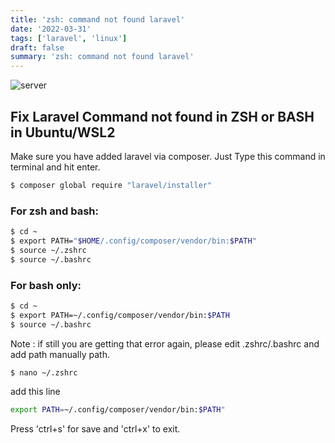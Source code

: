 ```yaml
---
title: 'zsh: command not found laravel'
date: '2022-03-31'
tags: ['laravel', 'linux']
draft: false
summary: 'zsh: command not found laravel'
---
```


![server](https://raw.githubusercontent.com/laravel/art/master/logo-lockup/5%20SVG/2%20CMYK/1%20Full%20Color/laravel-logolockup-cmyk-red.svg)

## Fix Laravel Command not found in ZSH or BASH in Ubuntu/WSL2

Make sure you have added laravel via composer. Just Type this command in terminal and hit enter.

```bash
$ composer global require "laravel/installer"
```

### For zsh and bash:

```bash
$ cd ~
$ export PATH="$HOME/.config/composer/vendor/bin:$PATH"
$ source ~/.zshrc
$ source ~/.bashrc
```

### For bash only:

```bash
$ cd ~
$ export PATH=~/.config/composer/vendor/bin:$PATH
$ source ~/.bashrc
```

Note :
if still you are getting that error again, please edit .zshrc/.bashrc and add path manually path.

```bash
$ nano ~/.zshrc
```

add this line

```bash
export PATH=~/.config/composer/vendor/bin:$PATH"
```

Press 'ctrl+s' for save and 'ctrl+x' to exit.
